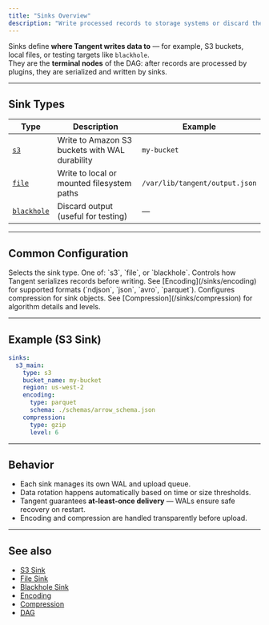 ```yaml
---
title: "Sinks Overview"
description: "Write processed records to storage systems or discard them."
---
```


Sinks define **where Tangent writes data to** — for example, S3 buckets, local files, or testing targets like `blackhole`.  
They are the **terminal nodes** of the DAG: after records are processed by plugins, they are serialized and written by sinks.

---

## Sink Types

| Type | Description | Example |
|------|--------------|----------|
| [`s3`](/sinks/s3) | Write to Amazon S3 buckets with WAL durability | `my-bucket` |
| [`file`](/sinks/file) | Write to local or mounted filesystem paths | `/var/lib/tangent/output.json` |
| [`blackhole`](/sinks/blackhole) | Discard output (useful for testing) | — |

---

## Common Configuration

<ParamField path="type" type="string" required>
Selects the sink type.  
One of: `s3`, `file`, or `blackhole`.
</ParamField>

<ParamField path="encoding" type="object">
Controls how Tangent serializes records before writing.  
See [Encoding](/sinks/encoding) for supported formats (`ndjson`, `json`, `avro`, `parquet`).
</ParamField>

<ParamField path="compression" type="object">
Configures compression for sink objects.  
See [Compression](/sinks/compression) for algorithm details and levels.
</ParamField>

---

## Example (S3 Sink)

```yaml tangent.yaml icon=upload
sinks:
  s3_main:
    type: s3
    bucket_name: my-bucket
    region: us-west-2
    encoding:
      type: parquet
      schema: ./schemas/arrow_schema.json
    compression:
      type: gzip
      level: 6
````

---

## Behavior

* Each sink manages its own WAL and upload queue.
* Data rotation happens automatically based on time or size thresholds.
* Tangent guarantees **at-least-once delivery** — WALs ensure safe recovery on restart.
* Encoding and compression are handled transparently before upload.

---

## See also

* [S3 Sink](/sinks/s3)
* [File Sink](/sinks/file)
* [Blackhole Sink](/sinks/blackhole)
* [Encoding](/sinks/encoding)
* [Compression](/sinks/compression)
* [DAG](/cli/tangent-yaml#dag)